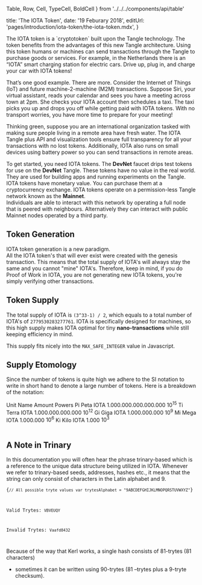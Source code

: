
Table,
Row,
Cell,
TypeCell,
BoldCell
} from '../../../components/api/table'

title: 'The IOTA Token',
date: '19 Feburary 2018',
editUrl: 'pages/introduction/iota-token/the-iota-token.mdx',
}


The IOTA token is a \`cryptotoken\` built upon the Tangle technology. The
token benefits from the advantages of this new Tangle architecture.  Using 
this token humans or machines can send transactions through the Tangle to 
purchase goods or services.  For example, in the Netherlands there is an 
“IOTA” smart charging station for electric cars.  Drive up, plug in, and 
charge your car with IOTA tokens!

That’s one good example.  There are more.  Consider the Internet of Things (IoT)
and future machine-2-machine (M2M) transactions.  Suppose Siri, your virtual 
assistant, reads your calendar and sees you have a meeting across town at 2pm.
She checks your IOTA account then schedules a taxi.  The taxi picks you up and
drops you off while getting paid with IOTA tokens.  With no transport worries, 
you have more time to prepare for your meeting! 

Thinking green, suppose you are an international organization tasked with making
sure people living in a remote area have fresh water.  The IOTA Tangle plus API
and visualization tools ensure full transparency for all your transactions with
no lost tokens.  Additionally, IOTA also runs on small devices using battery power
so you can send transactions in remote areas.

To get started, you need IOTA tokens.  The **DevNet** faucet drips test tokens
for use on the **DevNet** Tangle.  These tokens have no value in the real world.  
They are used for building apps and running experiments on the Tangle.
IOTA tokens have monetary value.  You can purchase them at a cryptocurrency exchange.
IOTA tokens operate on a permission-less Tangle network known as the **Mainnet**.    
Individuals are able to interact with this network by operating a full node that is
peered with neighbours. Alternatively they can interact with public Mainnet nodes 
operated by a third party.

## Token Generation

IOTA token generation is a new paradigm.  
All the IOTA token's that will ever exist were created with the genesis transaction.
This means that the total supply of IOTA's will always stay the same and you cannot 
"mine" IOTA's.  Therefore, keep in mind, if you do Proof of Work in IOTA, you are not
generating new IOTA tokens, you're simply verifying other transactions.

## Token Supply

The total supply of IOTA is `(3^33-1) / 2`, which equals to a total number
of IOTA's of `2779530283277761`. IOTA is specifically designed for machines,
so this high supply makes IOTA optimal for tiny **nano-transactions** while still
keeping efficiency in mind.

This supply fits nicely into the `MAX_SAFE_INTEGER` value in Javascript.

## Supply Etomology

Since the number of tokens is quite high we adhere to the SI notation to write
in short hand to denote a large number of tokens. Here is a breakdown of the notation:

<Table>
  <Row>
    <BoldCell>Unit</BoldCell>
    <Cell>Name</Cell>
    <Cell>Amount</Cell>
    <TypeCell>Powers</TypeCell>
  </Row>
  <Row>
    <BoldCell>Pi</BoldCell>
    <Cell>Peta IOTA</Cell>
    <Cell>1.000.000.000.000.000</Cell>
    <TypeCell>10<sup>15</sup></TypeCell>
  </Row>
  <Row>
    <BoldCell>Ti</BoldCell>
    <Cell>Terra IOTA</Cell>
    <Cell>1.000.000.000.000</Cell>
    <TypeCell>10<sup>12</sup></TypeCell>
  </Row>
  <Row>
    <BoldCell>Gi</BoldCell>
    <Cell>Giga IOTA</Cell>
    <Cell>1.000.000.000</Cell>
    <TypeCell>10<sup>9</sup></TypeCell>
  </Row>
  <Row>
    <BoldCell>Mi</BoldCell>
    <Cell>Mega IOTA</Cell>
    <Cell>1.000.000</Cell>
    <TypeCell>10<sup>6</sup></TypeCell>
  </Row>
  <Row>
    <BoldCell>Ki</BoldCell>
    <Cell>Kilo IOTA</Cell>
    <Cell>1.000</Cell>
    <TypeCell>10<sup>3</sup></TypeCell>
  </Row>
</Table>

## A Note in Trinary

In this documentation you will often hear the phrase trinary-based which
is a reference to the unique data structure being utilized in IOTA.
Whenever we refer to trinary-based seeds, addresses, hashes etc., it means
that the string can only consist of characters in the Latin alphabet and 9.

<Code>{`// All possible tryte values var trytesAlphabet = "9ABCDEFGHIJKLMNOPQRSTUVWXYZ"`}

Valid Trytes: `VBVEUQY`

Invalid Trytes: `Vaafd8432`

</Code>

Because of the way that Kerl works, a single hash consists of 81-trytes (81 characters) 
- sometimes it can be written using 90-trytes (81 –trytes plus a 9-tryte checksum).

